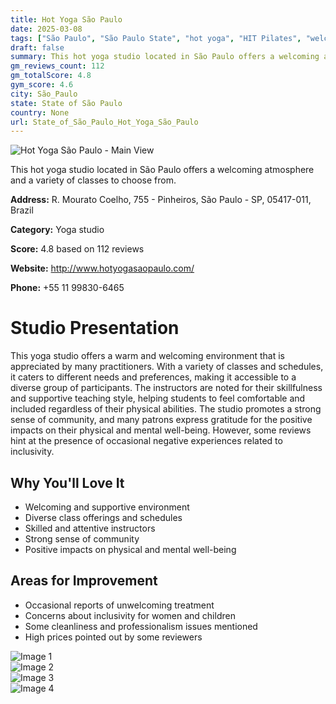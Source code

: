```yaml
---
title: Hot Yoga São Paulo
date: 2025-03-08
tags: ["São Paulo", "São Paulo State", "hot yoga", "HIT Pilates", "welcoming", "community", "São Paulo"]  
draft: false
summary: This hot yoga studio located in São Paulo offers a welcoming atmosphere and a variety of classes to choose from.
gm_reviews_count: 112
gm_totalScore: 4.8
gym_score: 4.6
city: São_Paulo
state: State of São Paulo
country: None
url: State_of_São_Paulo_Hot_Yoga_São_Paulo
---
```


<div className="aspect-[16/9] relative my-8">
  <img 
    src="https://lh5.googleusercontent.com/p/AF1QipOBvUvWUogaVDEXiB7N7J4csvUvoSRbHN7hyRQ=w1920-h1080-k-no"
    alt="Hot Yoga São Paulo - Main View"
    className="object-cover absolute inset-0 w-full h-full rounded-lg"
  />
</div>

This hot yoga studio located in São Paulo offers a welcoming atmosphere and a variety of classes to choose from.

**Address:** R. Mourato Coelho, 755 - Pinheiros, São Paulo - SP, 05417-011, Brazil

**Category:** Yoga studio

**Score:** 4.8 based on 112 reviews

**Website:** http://www.hotyogasaopaulo.com/

**Phone:** +55 11 99830-6465

# Studio Presentation

This yoga studio offers a warm and welcoming environment that is appreciated by many practitioners. With a variety of classes and schedules, it caters to different needs and preferences, making it accessible to a diverse group of participants. The instructors are noted for their skillfulness and supportive teaching style, helping students to feel comfortable and included regardless of their physical abilities. The studio promotes a strong sense of community, and many patrons express gratitude for the positive impacts on their physical and mental well-being. However, some reviews hint at the presence of occasional negative experiences related to inclusivity.

## Why You'll Love It

- Welcoming and supportive environment
- Diverse class offerings and schedules
- Skilled and attentive instructors
- Strong sense of community
- Positive impacts on physical and mental well-being

## Areas for Improvement

- Occasional reports of unwelcoming treatment
- Concerns about inclusivity for women and children
- Some cleanliness and professionalism issues mentioned
- High prices pointed out by some reviewers

<div className="grid grid-cols-1 xl:grid-cols-2 gap-4 my-8">
<div className="aspect-[4/3] relative"><img src="https://lh3.googleusercontent.com/p/AF1QipPrg620HT8_dq3icdLDvzhzhgid6-0d6LyFr9wo=w1920-h1080-k-no" alt="Image 1" className="object-cover absolute inset-0 w-full h-full rounded-lg" /></div>
<div className="aspect-[4/3] relative"><img src="https://lh5.googleusercontent.com/p/AF1QipOkEWCWpYhJv5UsooX-Z8NdU9zxHzOTXWZPPif4=w1920-h1080-k-no" alt="Image 2" className="object-cover absolute inset-0 w-full h-full rounded-lg" /></div>
<div className="aspect-[4/3] relative"><img src="https://lh5.googleusercontent.com/p/AF1QipPY8Zs2VpUZ-OdvP1uUMuvE0lSfHdGGi1Xr8ZpD=w1920-h1080-k-no" alt="Image 3" className="object-cover absolute inset-0 w-full h-full rounded-lg" /></div>
<div className="aspect-[4/3] relative"><img src="https://lh5.googleusercontent.com/p/AF1QipPAFYkc8ofeO0GFNEN_uQElLKJm_ENGJ0g8TapK=w1920-h1080-k-no" alt="Image 4" className="object-cover absolute inset-0 w-full h-full rounded-lg" /></div>
</div>